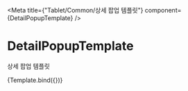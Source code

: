 

<Meta
    title={"Tablet/Common/상세 팝업 템플릿"}
    component={DetailPopupTemplate}
/>

# DetailPopupTemplate

상세 팝업 템플릿


<Canvas>
    <Story
        name="Default"
        args={{
            open: true,
            title: "알람 상세",
            model: {
                firstRow: {
                    label: "설비",
                    value: "[에어컨] 거실1",
                },
                secondRow: {
                    first: {
                        label: "위치",
                        value: "거실1",
                    },
                    second: {
                        label: "알람일시",
                        value: "2021.01.01 09:00:00",
                    },
                },
                textarea: {
                    label: "알람 내용",
                    value: "가동 에러",
                },
            },
        }}
    >
        {Template.bind({})}
    </Story>
</Canvas>
